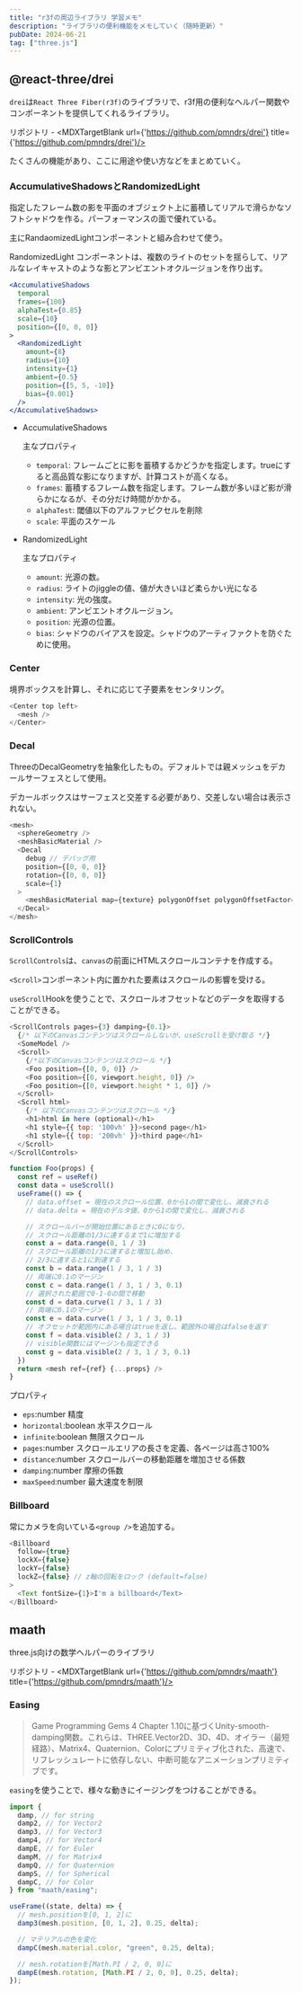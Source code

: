 ```yaml
---
title: "r3fの周辺ライブラリ 学習メモ"
description: "ライブラリの便利機能をメモしていく（随時更新）"
pubDate: 2024-06-21
tag: ["three.js"]
---
```



## @react-three/drei

`drei`は`React Three Fiber(r3f)`のライブラリで、r3f用の便利なヘルパー関数やコンポーネントを提供してくれるライブラリ。

リポジトリ - <MDXTargetBlank url={'https://github.com/pmndrs/drei'} title={'https://github.com/pmndrs/drei'}/>

たくさんの機能があり、ここに用途や使い方などをまとめていく。

### AccumulativeShadowsとRandomizedLight

指定したフレーム数の影を平面のオブジェクト上に蓄積してリアルで滑らかなソフトシャドウを作る。パーフォーマンスの面で優れている。

主にRandaomizedLightコンポーネントと組み合わせて使う。

RandomizedLight コンポーネントは、複数のライトのセットを揺らして、リアルなレイキャストのような影とアンビエントオクルージョンを作り出す。

```jsx
<AccumulativeShadows
  temporal
  frames={100}
  alphaTest={0.85}
  scale={10}
  position={[0, 0, 0]}
>
  <RandomizedLight
    amount={8}
    radius={10}
    intensity={1}
    ambient={0.5}
    position={[5, 5, -10]}
    bias={0.001}
  />
</AccumulativeShadows>
```

- AccumulativeShadows

  主なプロパティ

  - `temporal`: フレームごとに影を蓄積するかどうかを指定します。trueにすると高品質な影になりますが、計算コストが高くなる。
  - `frames`: 蓄積するフレーム数を指定します。フレーム数が多いほど影が滑らかになるが、その分だけ時間がかかる。
  - `alphaTest`: 閾値以下のアルファピクセルを削除
  - `scale`: 平面のスケール

- RandomizedLight

  主なプロパティ

  - `amount`: 光源の数。
  - `radius`: ライトのjiggleの値、値が大きいほど柔らかい光になる
  - `intensity`: 光の強度。
  - `ambient`: アンビエントオクルージョン。
  - `position`: 光源の位置。
  - `bias`: シャドウのバイアスを設定。シャドウのアーティファクトを防ぐために使用。

### Center

境界ボックスを計算し、それに応じて子要素をセンタリング。

```js
<Center top left>
  <mesh />
</Center>
```

### Decal

ThreeのDecalGeometryを抽象化したもの。デフォルトでは親メッシュをデカールサーフェスとして使用。

デカールボックスはサーフェスと交差する必要があり、交差しない場合は表示されない。

```js
<mesh>
  <sphereGeometry />
  <meshBasicMaterial />
  <Decal
    debug // デバッグ用
    position={[0, 0, 0]}
    rotation={[0, 0, 0]}
    scale={1}
  >
    <meshBasicMaterial map={texture} polygonOffset polygonOffsetFactor={-1} />
  </Decal>
</mesh>
```

### ScrollControls

`ScrollControls`は、`canvas`の前面にHTMLスクロールコンテナを作成する。

`<Scroll>`コンポーネント内に置かれた要素はスクロールの影響を受ける。

`useScroll`Hookを使うことで、スクロールオフセットなどのデータを取得することができる。

```js
<ScrollControls pages={3} damping={0.1}>
  {/* 以下のCanvasコンテンツはスクロールしないが、useScrollを受け取る */}
  <SomeModel />
  <Scroll>
    {/*以下のCanvasコンテンツはスクロール */}
    <Foo position={[0, 0, 0]} />
    <Foo position={[0, viewport.height, 0]} />
    <Foo position={[0, viewport.height * 1, 0]} />
  </Scroll>
  <Scroll html>
    {/* 以下のCanvasコンテンツはスクロール */}
    <h1>html in here (optional)</h1>
    <h1 style={{ top: '100vh' }}>second page</h1>
    <h1 style={{ top: '200vh' }}>third page</h1>
  </Scroll>
</ScrollControls>

function Foo(props) {
  const ref = useRef()
  const data = useScroll()
  useFrame(() => {
    // data.offset = 現在のスクロール位置、0から1の間で変化し、減衰される
    // data.delta = 現在のデルタ値、0から1の間で変化し、減衰される

    // スクロールバーが開始位置にあるときに0になり、
    // スクロール距離の1/3に達するまで1に増加する
    const a = data.range(0, 1 / 3)
    // スクロール距離の1/3に達すると増加し始め、
    // 2/3に達すると1に到達する
    const b = data.range(1 / 3, 1 / 3)
    // 両端に0.1のマージン
    const c = data.range(1 / 3, 1 / 3, 0.1)
    // 選択された範囲で0-1-0の間で移動
    const d = data.curve(1 / 3, 1 / 3)
    // 両端に0.1のマージン
    const e = data.curve(1 / 3, 1 / 3, 0.1)
    // オフセットが範囲内にある場合はtrueを返し、範囲外の場合はfalseを返す
    const f = data.visible(2 / 3, 1 / 3)
    // visible関数にはマージンも指定できる
    const g = data.visible(2 / 3, 1 / 3, 0.1)
  })
  return <mesh ref={ref} {...props} />
}
```
プロパティ

- `eps`:number 精度
- `horizontal`:boolean 水平スクロール
- `infinite`:boolean 無限スクロール
- `pages`:number スクロールエリアの長さを定義、各ページは高さ100%
- `distance`:number スクロールバーの移動距離を増加させる係数
- `damping`:number 摩擦の係数
- `maxSpeed`:number 最大速度を制限

### Billboard

常にカメラを向いている`<group />`を追加する。

```js
<Billboard
  follow={true}
  lockX={false}
  lockY={false}
  lockZ={false} // z軸の回転をロック (default=false)
>
  <Text fontSize={1}>I'm a billboard</Text>
</Billboard>
```

## maath

three.js向けの数学ヘルパーのライブラリ

リポジトリ - <MDXTargetBlank url={'https://github.com/pmndrs/maath'} title={'https://github.com/pmndrs/maath'}/>

### Easing

> Game Programming Gems 4 Chapter 1.10に基づくUnity-smooth-damping関数。これらは、THREE.Vector2D、3D、4D、オイラー（最短経路）、Matrix4、Quaternion、Colorにプリミティブ化された、高速で、リフレッシュレートに依存しない、中断可能なアニメーションプリミティブです。

`easing`を使うことで、様々な動きにイージングをつけることができる。

```js
import {
  damp, // for string
  damp2, // for Vector2
  damp3, // for Vector3
  damp4, // for Vector4
  dampE, // for Euler
  dampM, // for Matrix4
  dampQ, // for Quaternion
  dampS, // for Spherical
  dampC, // for Color
} from "maath/easing";

useFrame((state, delta) => {
  // mesh.positionを[0, 1, 2]に
  damp3(mesh.position, [0, 1, 2], 0.25, delta);

  // マテリアルの色を変化
  dampC(mesh.material.color, "green", 0.25, delta);

  // mesh.rotationを[Math.PI / 2, 0, 0]に
  dampE(mesh.rotation, [Math.PI / 2, 0, 0], 0.25, delta);
});
```
